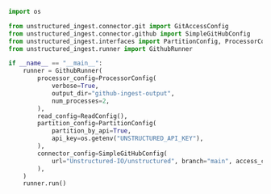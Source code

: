 ```python Python
import os

from unstructured_ingest.connector.git import GitAccessConfig
from unstructured_ingest.connector.github import SimpleGitHubConfig
from unstructured_ingest.interfaces import PartitionConfig, ProcessorConfig, ReadConfig
from unstructured_ingest.runner import GithubRunner

if __name__ == "__main__":
    runner = GithubRunner(
        processor_config=ProcessorConfig(
            verbose=True,
            output_dir="github-ingest-output",
            num_processes=2,
        ),
        read_config=ReadConfig(),
        partition_config=PartitionConfig(
            partition_by_api=True,
            api_key=os.getenv("UNSTRUCTURED_API_KEY"),
        ),
        connector_config=SimpleGitHubConfig(
            url="Unstructured-IO/unstructured", branch="main", access_config=GitAccessConfig()
        ),
    )
    runner.run()
```
